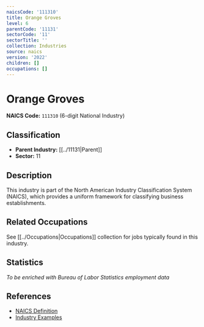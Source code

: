 ```yaml
---
naicsCode: '111310'
title: Orange Groves
level: 6
parentCode: '11131'
sectorCode: '11'
sectorTitle: ''
collection: Industries
source: naics
version: '2022'
children: []
occupations: []
---
```

# Orange Groves

**NAICS Code:** `111310` (6-digit National Industry)

## Classification

- **Parent Industry:** [[../11131|Parent]]
- **Sector:** 11

## Description

This industry is part of the North American Industry Classification System (NAICS), which provides a uniform framework for classifying business establishments.

## Related Occupations

See [[../Occupations|Occupations]] collection for jobs typically found in this industry.

## Statistics

*To be enriched with Bureau of Labor Statistics employment data*

## References

- [NAICS Definition](https://www.census.gov/naics/)
- [Industry Examples](https://www.census.gov/naics/2022NAICS/)
